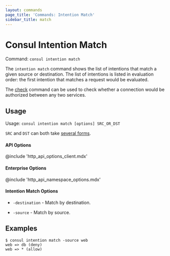 ```yaml
---
layout: commands
page_title: 'Commands: Intention Match'
sidebar_title: match
---
```


# Consul Intention Match

Command: `consul intention match`

The `intention match` command shows the list of intentions that match
a given source or destination. The list of intentions is listed in evaluation
order: the first intention that matches a request would be evaluated.

The [check](/commands/intention/check) command can be used to
check whether a connection would be authorized between any two services.

## Usage

Usage: `consul intention match [options] SRC_OR_DST`

`SRC` and `DST` can both take [several forms](/commands/intention#source-and-destination-naming).

#### API Options

@include 'http_api_options_client.mdx'

#### Enterprise Options

@include 'http_api_namespace_options.mdx'

#### Intention Match Options

- `-destination` - Match by destination.

- `-source` - Match by source.

## Examples

```shell-session
$ consul intention match -source web
web => db (deny)
web => * (allow)
```
